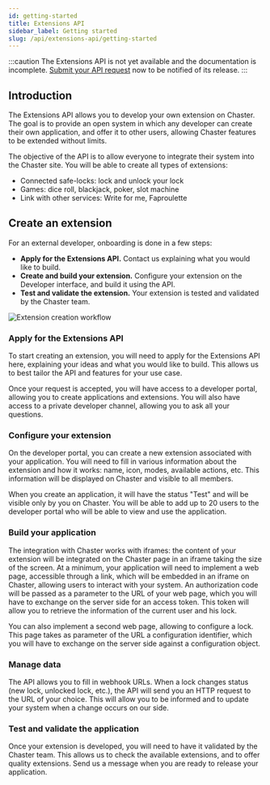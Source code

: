 ```yaml
---
id: getting-started
title: Extensions API
sidebar_label: Getting started
slug: /api/extensions-api/getting-started
---
```


:::caution
The Extensions API is not yet available and the documentation is incomplete. [Submit your API request](https://forms.gle/U1tdM8U3w8Wdeqrz5) now to be notified of its release.
:::

## Introduction

The Extensions API allows you to develop your own extension on Chaster. The goal is to provide an open system in which any developer can create their own application, and offer it to other users, allowing Chaster features to be extended without limits.

The objective of the API is to allow everyone to integrate their system into the Chaster site. You will be able to create all types of extensions:

- Connected safe-locks: lock and unlock your lock
- Games: dice roll, blackjack, poker, slot machine
- Link with other services: Write for me, Faproulette

## Create an extension

For an external developer, onboarding is done in a few steps:

- **Apply for the Extensions API.** Contact us explaining what you would like to build.
- **Create and build your extension.** Configure your extension on the Developer interface, and build it using the API.
- **Test and validate the extension.** Your extension is tested and validated by the Chaster team.

![Extension creation workflow](/img/extensions-api-onboarding-flow.png)

### Apply for the Extensions API

To start creating an extension, you will need to apply for the Extensions API here, explaining your ideas and what you would like to build. This allows us to best tailor the API and features for your use case.

Once your request is accepted, you will have access to a developer portal, allowing you to create applications and extensions. You will also have access to a private developer channel, allowing you to ask all your questions.

### Configure your extension

On the developer portal, you can create a new extension associated with your application. You will need to fill in various information about the extension and how it works: name, icon, modes, available actions, etc. This information will be displayed on Chaster and visible to all members.

When you create an application, it will have the status "Test" and will be visible only by you on Chaster. You will be able to add up to 20 users to the developer portal who will be able to view and use the application.

### Build your application

The integration with Chaster works with iframes: the content of your extension will be integrated on the Chaster page in an iframe taking the size of the screen. At a minimum, your application will need to implement a web page, accessible through a link, which will be embedded in an iframe on Chaster, allowing users to interact with your system. An authorization code will be passed as a parameter to the URL of your web page, which you will have to exchange on the server side for an access token. This token will allow you to retrieve the information of the current user and his lock.

You can also implement a second web page, allowing to configure a lock. This page takes as parameter of the URL a configuration identifier, which you will have to exchange on the server side against a configuration object.

### Manage data

The API allows you to fill in webhook URLs. When a lock changes status (new lock, unlocked lock, etc.), the API will send you an HTTP request to the URL of your choice. This will allow you to be informed and to update your system when a change occurs on our side.

### Test and validate the application

Once your extension is developed, you will need to have it validated by the Chaster team. This allows us to check the available extensions, and to offer quality extensions. Send us a message when you are ready to release your application.
